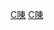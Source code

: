 {{Category explanation|由[[陳潔儀_(新加坡)|陳潔儀]]錄製的音樂專輯}}

[[Category:新加坡流行音樂專輯|C陳]]
[[Category:各演出者音樂專輯|C陳]]